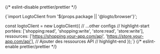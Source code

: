 {/* eslint-disable prettier/prettier */}

<CodeBlock language='js' title='index.js'>{`import LogtoClient from '${props.package || '@logto/browser'}';

const logtoClient = new LogtoClient({
  // ...other configs
  // highlight-start
  portées: ['shopping:read', 'shopping:write', 'store:read', 'store:write'],
  ressources: ['https://shopping.your-app.com/api', 'https://store.your-app.com/api'], // Ajouter des ressources API
  // highlight-end
});`}</CodeBlock>
{/* eslint-enable prettier/prettier */}
